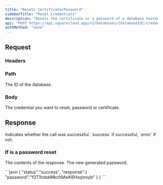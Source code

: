 ```yaml
---
title: "Resets Certificate/Password"
sidebarTitle: "Reset Credentials"
description: "Resets the certificate or a password of a database hosted on Square Cloud."
api: "POST https://api.squarecloud.app/v2/databases/{databaseId}/credentials/reset"
authMethod: "none"
---
```



## Request

### Headers

<Authorization />

### Path

<ParamField path="databaseId" type="string" placeholder="Database ID" required>
  The ID of the database.
</ParamField>

### Body

<ParamField body="reset" type="string" placeholder="password/certificate" required>
  The credential you want to reset, password or certificate.
</ParamField>

## Response

<ResponseField name="status" type="string">
  Indicates whether the call was successful. `success` if successful, `error` if not.
</ResponseField>

### If is a password reset

<ResponseField name="response" type="object">

The contents of the response.
<Expandable title="Toggle object">
<ResponseField name="password" type="string">
  The new generated password.
</ResponseField>
</Expandable>
</ResponseField>

<ResponseExample>
```json
{
  "status":"success",
  "response":{
    "password":"f3T1hdskMkchMwK6Hxqinoyb"
  }
}
```
</ResponseExample>